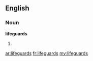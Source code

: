 ==English==

===Noun===
'''lifeguards'''

# {{plural of|[[lifeguard]]}}

[[ar:lifeguards]]
[[fr:lifeguards]]
[[my:lifeguards]]